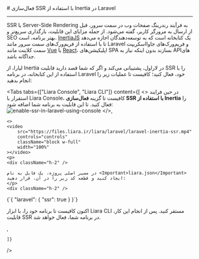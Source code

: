 

<Layout>
<Head>
<title>مستندات فعال‌سازی SSR با Inertia در Laravel - لیارا</title>
</Head>
# فعال‌سازی SSR با استفاده از Inertia در Laravel
<hr className="mb-2" />

SSR یا Server-Side Rendering به فرآیند رندرینگ صفحات وب در سمت سرور، قبل از ارسال به مرورگر کاربر، گفته می‌شود. از جمله مزایای این قابلیت، بارگذاری سریع‌تر و SEO بهتر برنامه، است.
<a href="https://inertiajs.com/" className="text-[#2196f3] ">InertiaJS</a> یک کتابخانه است که به توسعه‌دهندگان اجازه می‌دهد تا با استفاده از فریم‌ورک‌های سمت سرور مانند Laravel و فریم‌ورک‌های جاوااسکریپت سمت کلاینت مانند <a href="/paas/vue/getting-started" className="text-[#2196f3] ">Vue</a> یا <a href="/paas/react/getting-started" className="text-[#2196f3] ">React</a>، اپلیکیشن‌های SPA بسازند بدون اینکه نیاز به APIهای جداگانه باشد.
    <div className="h-2" />

لیارا، از Inertia در لاراول، پشتیبانی می‌کند و اگر که شما قصد دارید قابلیت SSR را با استفاده از این کتابخانه، در برنامه Laravel خود، فعال کنید؛ کافیست تا عملیات زیر را انجام بدهید:

<Tabs 
    tabs={["Liara Console", "Liara CLI"]} 
    content={[
    <>
        در حین فرایند استقرار با Liara Console، کافیست تا گزینه <b>فعال‌سازی SSR با استفاده از Inertia</b> را فعال کنید. تا این قابلیت به برنامه شما اضافه شود:
        <img src="https://files.liara.ir/liara/docs/enable-ssr-in-laravel-using-console.png" alt="enable-ssr-in-laravel-using-console"/>
    </>,
   
    <>
    <video
        src="https://files.liara.ir/liara/laravel/laravel-inertia-ssr.mp4"
        controls="controls"
        className="block w-full"
        width="100%"
    ></video>
    <p>
    <div className="h-2" />

    در مسیر اصلی پروژه، یک فایل به نام <Important>liara.json</Important> ایجاد کنید و قطعه کد زیر را در آن، قرار دهید:
    </p>
    <div className="h-2" />
<div dir='ltr'>
    <Highlight className="config">
        {`{
  "laravel": {
    "ssr": true
  }
}`}
    </Highlight>
</div>
<div className="h-2" />
    <p>
        اکنون کافیست تا برنامه خود را، با ابزار Liara CLI مستقر کنید. پس از انجام این کار، قابلیت SSR در برنامه شما، فعال خواهد شد.
    </p>
    </>,


    ]}
/>

<NextPage next="./set-http-security-headers"/>
</Layout>